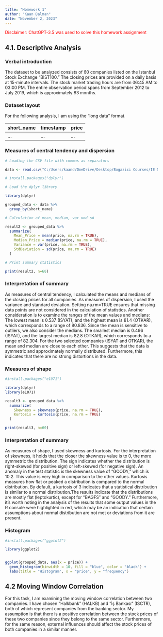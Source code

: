 ```yaml
---
title: "Homework 1"
author: "Kaan Dalman"
date: "November 2, 2023"
---
```


<p style="color:red">Disclaimer: ChatGPT-3.5 was used to solve this homework assignment</p>


## 4.1. Descriptive Analysis

### Verbal introduction

The dataset to be analyzed consists of 60 companies listed on the Istanbul Stock Exchange "BIST100." The closing prices are provided on a daily basis at 15-minute intervals. The stock market trading hours are from 06:45 AM to 03:00 PM. The entire observation period spans from September 2012 to July 2019, which is approximately 83 months.


### Dataset layout

For the following analysis, I am using the "long data" format.


| short_name | timestamp | price |
| :--------- | :-------- | :---- |
| ...        | ...       | ...   |



### Measures of central tendency and dispersion

```r
# Loading the CSV file with commas as separators

data <- read.csv("C:/Users/kaand/OneDrive/Desktop/Bogazici Courses/IE 582/Homework 1/all_ticks_long.csv/all_ticks_long.csv")

# install.packages("dplyr")

# Load the dplyr library

library(dplyr)

grouped_data <- data %>%
  group_by(short_name)

# Calculation of mean, median, var und sd

result2 <- grouped_data %>%
  summarize(
    Mean_Price = mean(price, na.rm = TRUE),
    Median_Price = median(price, na.rm = TRUE),
    Variance = var(price, na.rm = TRUE),
    StdDeviation = sd(price, na.rm = TRUE)
  )

# Print summary statistics

print(result2, n=60)
```

### Interpretation of summary

As measures of central tendency, I calculated the means and medians of the closing prices for all companies. As measures of dispersion, I used the variance and standard deviation.
Setting na.rm=TRUE ensures that missing data points are not considered in the calculation of statistics. Another consideration is to examine the ranges of the mean values and medians: The lowest mean is 0.537 (ISYAT), and the highest mean is 81.4 (OTKAR), which corresponds to a range of 80.836. Since the mean is sensitive to outliers, we also consider the medians. The smallest median is 0.496 (ISYAT), and the largest median is 82.8 (OTKAR), which corresponds to a range of 82.304. For the two selected companies (ISYAT and OTKAR), the mean and median are close to each other. This suggests that the data is symmetric and approximately normally distributed. Furthermore, this indicates that there are no strong distortions in the data.

### Measures of shape

```r
#install.packages("e1071")

library(dplyr)
library(e1071)

result3 <- grouped_data %>%
  summarize(
    Skewness = skewness(price, na.rm = TRUE),
    Kurtosis = kurtosis(price, na.rm = TRUE)
  )

print(result3, n=60)
```

### Interpretation of summary

As measures of shape, I used skewness and kurtosis. For the interpretation of skewness, it holds that the closer the skewness value is to 0, the more symmetric the distribution. The sign indicates whether the distribution is right-skewed (for positive sign) or left-skewed (for negative sign). 
An anomaly in the test statistic is the skewness value of "GOODY," which is 10.2. This value is very high in comparison to the other values.
Kurtosis measures how flat or peaked a distribution is compared to the normal distribution. By default, a kurtosis of 3 indicates that a statistical distribution is similar to a normal distribution.The results indicate that the distributions are mostly flat (leptokurtic), except for "BAGFS" and "GOODY."
Furthermore, it's worth noting in the analysis of the results that some output values in the R console were highlighted in red, which may be an indication that certain assumptions about normal distribution are not met or deviations from it are present.

### Histogram

```r
#install.packages("ggplot2")

library(ggplot2)


ggplot(grouped_data, aes(x = price)) +
  geom_histogram(binwidth = 10, fill = "blue", color = "black") +
  labs(title = "Histogram", x = "price", y = "frequency")
```

## 4.2 Moving Window Correlation

For this task, I am examining the moving window correlation between two companies. I have chosen "Halkbank" (HALKB) and "İş Bankası" (ISCTR), both of which represent companies from the banking sector. My assumption is that there is a positive correlation between the stock prices of these two companies since they belong to the same sector. Furthermore, for the same reason, external influences should affect the stock prices of both companies in a similar manner.
